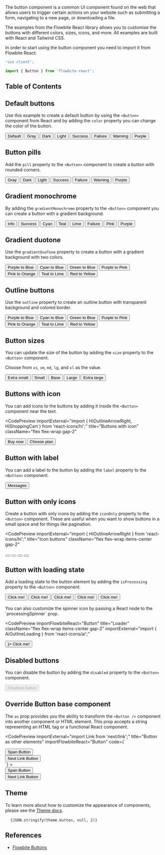
The button component is a common UI component found on the web that allows users to trigger certain actions on your website such as submitting a form, navigating to a new page, or downloading a file.

The examples from the Flowbite React library allows you to customise the buttons with different colors, sizes, icons, and more. All examples are built with React and Tailwind CSS.

In order to start using the button component you need to import it from Flowbite React:

```jsx
'use client';

import { Button } from 'flowbite-react';
```

## Table of Contents

## Default buttons

Use this example to create a default button by using the `<Button>` component from React and by adding the `color` property you can change the color of the button.

<CodePreview title="Default buttons" className="flex flex-wrap gap-2">
  <Button>Default</Button>
  <Button color="gray">Gray</Button>
  <Button color="dark">Dark</Button>
  <Button color="light">Light</Button>
  <Button color="success">Success</Button>
  <Button color="failure">Failure</Button>
  <Button color="warning">Warning</Button>
  <Button color="purple">Purple</Button>
</CodePreview>

## Button pills

Add the `pill` property to the `<Button>` component to create a button with rounded corners.

<CodePreview title="Button pills" className="flex flex-wrap gap-2">
  <Button color="gray" pill>
    Gray
  </Button>
  <Button color="dark" pill>
    Dark
  </Button>
  <Button color="light" pill>
    Light
  </Button>
  <Button color="success" pill>
    Success
  </Button>
  <Button color="failure" pill>
    Failure
  </Button>
  <Button color="warning" pill>
    Warning
  </Button>
  <Button color="purple" pill>
    Purple
  </Button>
</CodePreview>

## Gradient monochrome

By adding the `gradientMonochrome` property to the `<Button>` component you can create a button with a gradient background.

<CodePreview title="Gradient monochrome" className="flex flex-wrap gap-2">
  <Button gradientMonochrome="info">Info</Button>
  <Button gradientMonochrome="success">Success</Button>
  <Button gradientMonochrome="cyan">Cyan</Button>
  <Button gradientMonochrome="teal">Teal</Button>
  <Button gradientMonochrome="lime">Lime</Button>
  <Button gradientMonochrome="failure">Failure</Button>
  <Button gradientMonochrome="pink">Pink</Button>
  <Button gradientMonochrome="purple">Purple</Button>
</CodePreview>

## Gradient duotone

Use the `gradientDuoTone` property to create a button with a gradient background with two colors.

<CodePreview title="Gradient duo-tone" className="flex flex-wrap gap-2">
  <Button gradientDuoTone="purpleToBlue">Purple to Blue</Button>
  <Button gradientDuoTone="cyanToBlue">Cyan to Blue</Button>
  <Button gradientDuoTone="greenToBlue">Green to Blue</Button>
  <Button gradientDuoTone="purpleToPink">Purple to Pink</Button>
  <Button gradientDuoTone="pinkToOrange">Pink to Orange</Button>
  <Button gradientDuoTone="tealToLime">Teal to Lime</Button>
  <Button gradientDuoTone="redToYellow">Red to Yellow</Button>
</CodePreview>

## Outline buttons

Use the `outline` property to create an outline button with transparent background and colored border.

<CodePreview title="Outline" className="flex flex-wrap gap-2">
  <Button outline gradientDuoTone="purpleToBlue">
    Purple to Blue
  </Button>
  <Button outline gradientDuoTone="cyanToBlue">
    Cyan to Blue
  </Button>
  <Button outline gradientDuoTone="greenToBlue">
    Green to Blue
  </Button>
  <Button outline gradientDuoTone="purpleToPink">
    Purple to Pink
  </Button>
  <Button outline gradientDuoTone="pinkToOrange">
    Pink to Orange
  </Button>
  <Button outline gradientDuoTone="tealToLime">
    Teal to Lime
  </Button>
  <Button outline gradientDuoTone="redToYellow">
    Red to Yellow
  </Button>
</CodePreview>

## Button sizes

You can update the size of the button by adding the `size` property to the `<Button>` component.

Choose from `xs`, `sm`, `md`, `lg`, and `xl` as the value.

<CodePreview title="Button sizes" className="flex flex-wrap gap-2">
  <Button size="xs">Extra small</Button>
  <Button size="sm">Small</Button>
  <Button size="md">Base</Button>
  <Button size="lg">Large</Button>
  <Button size="xl">Extra large</Button>
</CodePreview>

## Buttons with icon

You can add icons to the buttons by adding it inside the `<Button>` component near the text.

<CodePreview
  importExternal="import { HiOutlineArrowRight, HiShoppingCart } from 'react-icons/hi';"
  title="Buttons with icon"
  className="flex flex-wrap gap-2"
>
  <Button>
    <HiShoppingCart className="mr-2 h-5 w-5" />
    Buy now
  </Button>
  <Button>
    Choose plan
    <HiOutlineArrowRight className="ml-2 h-5 w-5" />
  </Button>
</CodePreview>

## Button with label

You can add a label to the button by adding the `label` property to the `<Button>` component.

<CodePreview title="Button with label">
  <Button label="2">Messages</Button>
</CodePreview>

## Button with only icons

Create a button with only icons by adding the `iconOnly` property to the `<Button>` component. These are useful when you want to show buttons in a small space and for things like pagination.

<CodePreview
  importExternal="import { HiOutlineArrowRight } from 'react-icons/hi';"
  title="Icon buttons"
  className="flex flex-wrap items-center gap-2"
>
  <Button>
    <HiOutlineArrowRight className="h-6 w-6" />
  </Button>
  <Button pill>
    <HiOutlineArrowRight className="h-6 w-6" />
  </Button>
  <Button outline>
    <HiOutlineArrowRight className="h-6 w-6" />
  </Button>
  <Button outline pill>
    <HiOutlineArrowRight className="h-6 w-6" />
  </Button>
</CodePreview>

## Button with loading state

Add a loading state to the button element by adding the `isProcessing` property to the `<Button>` component.

<CodePreview title="Loader" className="flex flex-wrap items-center gap-2" importFlowbiteReact="Button">
  <div className="flex flex-wrap items-center gap-2">
    <Button size="xs" isProcessing>
      Click me!
    </Button>
    <Button size="sm" isProcessing gradientDuoTone="purpleToBlue">
      Click me!
    </Button>
    <Button size="md" isProcessing color="red">
      Click me!
    </Button>
    <Button size="lg" isProcessing pill>
      Click me!
    </Button>
    <Button size="xl" isProcessing outline>
      Click me!
    </Button>
  </div>
</CodePreview>

<br />
You can also customize the spinner icon by passing a React node to the `processingSpinner` prop.

<CodePreview
  importFlowbiteReact="Button"
  title="Loader"
  className="flex flex-wrap items-center gap-2"
  importExternal="import { AiOutlineLoading } from 'react-icons/ai';"
>
  <div className="flex flex-wrap items-center gap-2">
    <Button size="md" isProcessing processingSpinner={<AiOutlineLoading className="h-6 w-6 animate-spin" />}>
      Click me!
    </Button>
  </div>
</CodePreview>

## Disabled buttons

You can disable the button by adding the `disabled` property to the `<Button>` component.

<CodePreview title="Disabled">
  <Button disabled>Disabled button</Button>
</CodePreview>

## Override Button base component

The `as` prop provides you the ability to transform the `<Button />` component into another component or HTML element. This prop accepts a string representing an HTML tag or a functional React component.

<CodePreview
  importExternal="import Link from 'next/link';"
  title="Button as other elements"
  importFlowbiteReact="Button"
  code={`<div className="flex flex-wrap items-center gap-2">
  <div>
    <Button as="span" className="cursor-pointer">Span Button</Button>
  </div>
  <div>
    <Button as={Link} href="/">
      Next Link Button
    </Button>
  </div>
</div>`}
>
  <div className="flex flex-wrap items-center gap-2">
    <div>
      <Button as="span" className="cursor-pointer">
        Span Button
      </Button>
    </div>
    <div>
      <Button as={Link} href="/">
        Next Link Button
      </Button>
    </div>
  </div>
</CodePreview>

## Theme

To learn more about how to customize the appearance of components, please see the [Theme docs](/docs/customize/theme).

<pre className="language-tsx">
  <code>{JSON.stringify(theme.button, null, 2)}</code>
</pre>

## References

- [Flowbite Buttons](https://flowbite.com/docs/components/buttons/)
